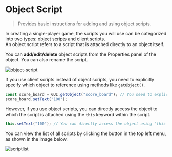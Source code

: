 # Object Script

> Provides basic instructions for adding and using object scripts.

In creating a single-player game, the scripts you will use can be categorized into two types: object scripts and client scripts.  
An object script refers to a script that is attached directly to an object itself.  

You can **add/edit/delete** object scripts from the Properties panel of the object. You can also rename the script.

![object-script](../../../../images/scriptadd.png)

If you use client scripts instead of object scripts, you need to explicitly specify which object to reference using methods like `getObject()`. 

```js showLineNumbers filename="Client Script"
const score_board = GUI.getObject("score_board"); // You need to explicitly specify which object to reference
score_board.setText("100");
```

However, if you use object scripts, you can directly access the object to which the script is attached using the `this` keyword within the script.

```js showLineNumbers copy {2} filename="Object Script for GUI Object score_board"
this.setText("100"); // You can directly access the object using 'this'
```

You can view the list of all scripts by clicking the button in the top left menu, as shown in the image below.

![scriptlist](../../../../images/object&client-script-list.png)

